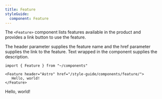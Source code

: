 ```yaml
---
title: Feature
styleGuide:
  component: Feature
---
```


The `<Feature>` component lists features available in the product and provides a link button to use the feature.

The header parameter supplies the feature name and the href parameter supplies the link to the feature. Text wrapped in the component supplies the description.

```mdx
import { Feature } from "~/components"

<Feature header="Astro" href="/style-guide/components/feature/">
   Hello, world!
</Feature>
```


<Feature header="Astro" href="/style-guide/components/feature/">
   Hello, world!
</Feature>
